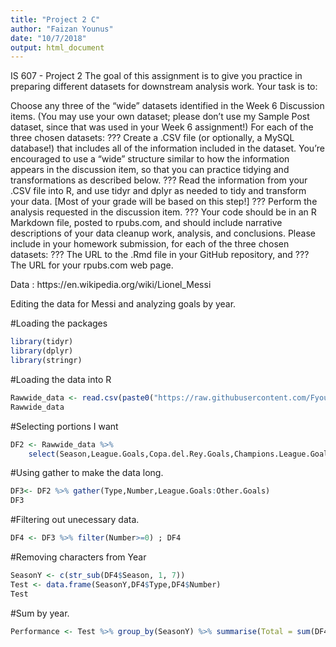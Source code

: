 ```yaml
---
title: "Project 2 C"
author: "Faizan Younus"
date: "10/7/2018"
output: html_document
---
```

IS 607 - Project 2 The goal of this assignment is to give you practice in preparing different datasets for downstream analysis work. Your task is to:

Choose any three of the “wide” datasets identified in the Week 6 Discussion items. (You may use your own dataset; please don’t use my Sample Post dataset, since that was used in your Week 6 assignment!) For each of the three chosen datasets: ??? Create a .CSV file (or optionally, a MySQL database!) that includes all of the information included in the dataset. You’re encouraged to use a “wide” structure similar to how the information appears in the discussion item, so that you can practice tidying and transformations as described below. ??? Read the information from your .CSV file into R, and use tidyr and dplyr as needed to tidy and transform your data. [Most of your grade will be based on this step!] ??? Perform the analysis requested in the discussion item. ??? Your code should be in an R Markdown file, posted to rpubs.com, and should include narrative descriptions of your data cleanup work, analysis, and conclusions.
Please include in your homework submission, for each of the three chosen datasets: ??? The URL to the .Rmd file in your GitHub repository, and ??? The URL for your rpubs.com web page.



Data : https://en.wikipedia.org/wiki/Lionel_Messi

Editing the data for Messi and analyzing goals by year.


#Loading the packages

```r
library(tidyr)
library(dplyr)
library(stringr)
```






#Loading the data into R
```r
Rawwide_data <- read.csv(paste0("https://raw.githubusercontent.com/Fyoun123/Data607/master/Project%202/messi.csv"),stringsAsFactors = F)
Rawwide_data
```



#Selecting portions I want


```r
DF2 <- Rawwide_data %>%
    select(Season,League.Goals,Copa.del.Rey.Goals,Champions.League.Goals,Other.Goals);DF2
```

  
#Using gather to make the data long.

```r
DF3<- DF2 %>% gather(Type,Number,League.Goals:Other.Goals)
DF3
```



#Filtering out unecessary data.
```r
DF4 <- DF3 %>% filter(Number>=0) ; DF4
```

#Removing characters from Year
```r
SeasonY <- c(str_sub(DF4$Season, 1, 7))
Test <- data.frame(SeasonY,DF4$Type,DF4$Number)
Test
```


#Sum by year. 
```r
Performance <- Test %>% group_by(SeasonY) %>% summarise(Total = sum(DF4.Number));Performance
```




